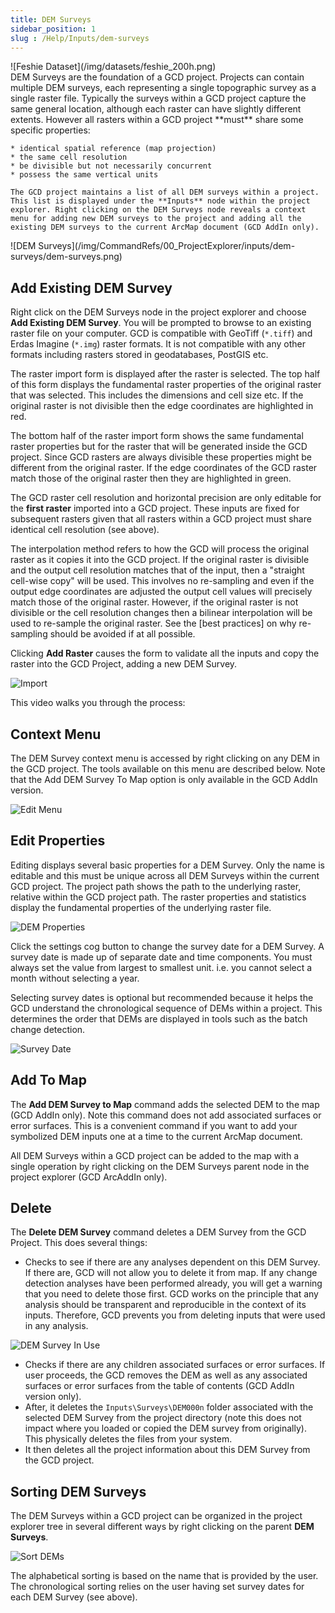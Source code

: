 ```yaml
---
title: DEM Surveys
sidebar_position: 1
slug : /Help/Inputs/dem-surveys
---
```


<div>
  <div style={{float: 'right'}}>
    ![Feshie Dataset](/img/datasets/feshie_200h.png)
  </div>
  <div>
    DEM Surveys are the foundation of a GCD project. Projects can contain multiple DEM surveys, each representing a single topographic survey as a single raster file. Typically the surveys within a GCD project capture the same general location, although each raster can have slightly different extents. However all rasters within a GCD project **must** share some specific properties:

    * identical spatial reference (map projection)
    * the same cell resolution
    * be divisible but not necessarily concurrent
    * possess the same vertical units

    The GCD project maintains a list of all DEM surveys within a project. This list is displayed under the **Inputs** node within the project explorer. Right clicking on the DEM Surveys node reveals a context menu for adding new DEM surveys to the project and adding all the existing DEM surveys to the current ArcMap document (GCD AddIn only).
  </div>
</div>
![DEM Surveys](/img/CommandRefs/00_ProjectExplorer/inputs/dem-surveys/dem-surveys.png)

## Add Existing DEM Survey

Right click on the DEM Surveys node in the project explorer and choose **Add Existing DEM Survey**. You will be prompted to browse to an existing raster file on your computer. GCD is compatible with GeoTiff (`*.tiff`) and Erdas Imagine (`*.img`) raster formats. It is not compatible with any other formats including rasters stored in geodatabases, PostGIS etc. 

The raster import form is displayed after the raster is selected. The top half of this form displays the fundamental raster properties of the original raster that was selected. This includes the dimensions and cell size etc. If the original raster is not divisible then the edge coordinates are highlighted in red.

The bottom half of the raster import form shows the same fundamental raster properties but for the raster that will be generated inside the GCD project. Since GCD rasters are always divisible these properties might be different from the original raster. If the edge coordinates of the GCD raster match those of the original raster then they are highlighted in green.

The GCD raster cell resolution and horizontal precision are only editable for the **first raster** imported into a GCD project. These inputs are fixed for subsequent rasters given that all rasters within a GCD project must share identical cell resolution (see above).

The interpolation method refers to how the GCD will process the original raster as it copies it into the GCD project. If the original raster is divisible and the output cell resolution matches that of the input, then a "straight cell-wise copy" will be used. This involves no re-sampling and even if the output edge coordinates are adjusted the output cell values will precisely match those of the original raster. However, if the original raster is not divisible or the cell resolution changes then a bilinear interpolation will be used to re-sample the original raster. See the [best practices] on why re-sampling should be avoided if at all possible.

Clicking **Add Raster** causes the form to validate all the inputs and copy the raster into the GCD Project, adding a new DEM Survey.

![Import](/img/CommandRefs/00_ProjectExplorer/inputs/dem-surveys/import-dem.png)

This video walks you through the process:


<YouTubeEmbed videoId="JMmf8xFgMug" title="DEM Survey Import Video" />

## Context Menu

The DEM Survey context menu is accessed by right clicking on any DEM in the GCD project. The tools available on this menu are described below. Note that the Add DEM Survey To Map option is only available in the GCD AddIn version.

![Edit Menu](/img/CommandRefs/00_ProjectExplorer/inputs/dem-surveys/dem-menu-edit.png)

## Edit Properties

Editing displays several basic properties for a DEM Survey. Only the name is editable and this must be unique across all DEM Surveys within the current GCD project. The project path shows the path to the underlying raster, relative within the GCD project path. The raster properties and statistics display the fundamental properties of the underlying raster file.

![DEM Properties](/img/CommandRefs/00_ProjectExplorer/inputs/dem-surveys/dem-properties.png)

Click the settings cog button to change the survey date for a DEM Survey. A survey date is made up of separate date and time components. You must always set the value from largest to smallest unit. i.e. you cannot select a month without selecting a year. 

Selecting survey dates is optional but recommended because it helps the GCD understand the chronological sequence of DEMs within a project. This determines the order that DEMs are displayed in tools such as the batch change detection.

![Survey Date](/img/CommandRefs/00_ProjectExplorer/inputs/dem-surveys/survey-date.png)

## Add To Map

The **Add DEM Survey to Map** command adds the selected DEM to the map (GCD AddIn only). Note this command does not add associated surfaces or error surfaces. This is a convenient command if you want to add your symbolized DEM inputs one at a time to the current ArcMap document. 

All DEM Surveys within a GCD project can be added to the map with a single operation by right clicking on the DEM Surveys parent node in the project explorer (GCD ArcAddIn only).


<YouTubeEmbed videoId="dAgkkCwc3kA" title="Add DEM Survey to Map Video" />

## Delete

The **Delete DEM Survey** command deletes a DEM Survey from the GCD Project. This does several things:

- Checks to see if there are any analyses dependent on this DEM Survey. If there are, GCD will not allow you to delete it from map. If any change detection analyses have been performed already, you will get a warning that you need to delete those first. GCD works on the principle that any analysis should be transparent and reproducible in the context of its inputs. Therefore, GCD prevents you from deleting inputs that were used in any analysis. 

![DEM Survey In Use](/img/CommandRefs/00_ProjectExplorer/inputs/dem-surveys/dem-in-use.png)

* Checks if there are any children associated surfaces or error surfaces. If user proceeds, the GCD removes the DEM as well as any associated surfaces or error surfaces from the table of contents (GCD AddIn version only).
* After, it deletes the `Inputs\Surveys\DEM000n` folder associated with the selected DEM Survey from the project directory (note this does not impact where you loaded or copied the DEM survey from originally). This physically deletes the files from your system.
* It then deletes all the project information about this DEM Survey from the GCD project.

## Sorting DEM Surveys

The DEM Surveys within a GCD project can be organized in the project explorer tree in several different ways by right clicking on the parent **DEM Surveys**.

![Sort DEMs](/img/CommandRefs/00_ProjectExplorer/inputs/dem-surveys/sort-dems.png)

The alphabetical sorting is based on the name that is provided by the user. The chronological sorting relies on the user having set survey dates for each DEM Survey (see above).

